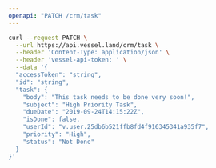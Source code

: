 ```yaml
---
openapi: "PATCH /crm/task"
---
```


<RequestExample>

```bash Request
curl --request PATCH \
  --url https://api.vessel.land/crm/task \
  --header 'Content-Type: application/json' \
  --header 'vessel-api-token: ' \
  --data '{
  "accessToken": "string",
  "id": "string",
  "task": {
    "body": "This task needs to be done very soon!",
    "subject": "High Priority Task",
    "dueDate": "2019-09-24T14:15:22Z",
    "isDone": false,
    "userId": "v.user.25db6b521ffb8fd4f916345341a935f7",
    "priority": "High",
    "status": "Not Done"
  }
}'
```

</RequestExample>
